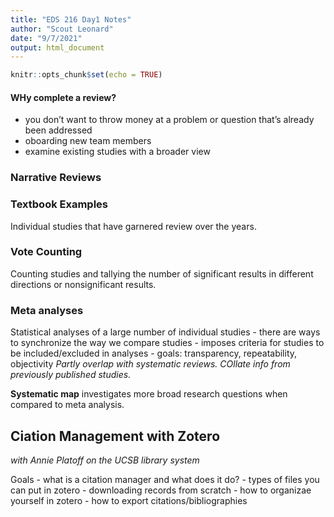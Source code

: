 ```yaml
---
title: "EDS 216 Day1 Notes"
author: "Scout Leonard"
date: "9/7/2021"
output: html_document
---
```


```r
knitr::opts_chunk$set(echo = TRUE)
```

#### WHy complete a review?

- you don't want to throw money at a problem or question that's already been addressed
- oboarding new team members 
- examine existing studies with a broader view

### Narrative Reviews


### Textbook Examples 
Individual studies that have garnered review over the years.

### Vote Counting
Counting studies and tallying the number of significant results in different directions or nonsignificant results. 

### Meta analyses
Statistical analyses of a large number of individual studies 
- there are ways to synchronize the way we compare studies 
- imposes criteria for studies to be included/excluded in analyses
- goals: transparency, repeatability, objectivity
*Partly overlap with systematic reviews. COllate info from previously published studies.*

**Systematic map** investigates more broad research questions when compared to meta analysis.

## Ciation Management with Zotero

*with Annie Platoff on the UCSB library system*

Goals
- what is a citation manager and what does it do? 
- types of files you can put in zotero 
- downloading records from scratch
- how to organizae yourself in zotero
- how to export citations/bibliographies 








